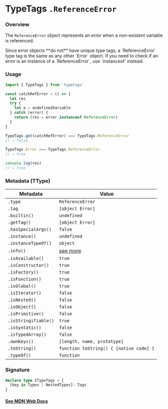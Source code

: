 
# TypeTags `.ReferenceError`

### Overview

The `ReferenceError` object represents an error when a non-existent variable is referenced.

<Callout type="error" emoji="️🚫">
  Since error objects **do not** have unique type tags, a `ReferenceError` type
  tag is the same as any other `Error` object. If you need to check if an error
  is an instance of a `ReferenceError`, use `instanceof` instead.
</Callout>

### Usage

```js
import { TypeTags } from 'typetags'

const catchRefError = () => {
  let res
  try {
    let a = undefinedVariable
  } catch (error) {
    return (res = error instanceof ReferenceError)
  }
}

TypeTags.get(catchRefError) === TypeTags.ReferenceError
// → false

TypeTags.Error === TypeTags.ReferenceError
// → true

console.log(res)
// → true
```

### Metadata (TType)

| Metadata             | Value                                   |
| -------------------- | --------------------------------------- |
| `.type`              | `ReferenceError`                        |
| `.tag`               | `[object Error]`                        |
| `.builtin()`         | `undefined`                             |
| `.getTag()`          | `[object Error]`                        |
| `.hasSpecialArgs()`  | `false`                                 |
| `.instance()`        | `undefined`                             |
| `.instanceTypeOf()`  | `object`                                |
| `.info()`            | [see more]()                            |
| `.isAvailable()`     | `true`                                  |
| `.isConstructor()`   | `true`                                  |
| `.isFactory()`       | `true`                                  |
| `.isFunction()`      | `true`                                  |
| `.isGlobal()`        | `true`                                  |
| `.isIterator()`      | `false`                                 |
| `.isNested()`        | `false`                                 |
| `.isObject()`        | `false`                                 |
| `.isPrimitive()`     | `false`                                 |
| `.isStringifiable()` | `true`                                  |
| `.isSyntatic()`      | `false`                                 |
| `.isTypedArray()`    | `false`                                 |
| `.ownKeys()`         | `[length, name, prototype]`             |
| `.toString()`        | `function toString() { [native code] }` |
| `.typeOf()`          | `function`                              |

### Signature

```ts
declare type ITypeTags = {
  [key in Types | NestedTypes]: Tags
}
```

#### [See MDN Web Docs](https://developer.mozilla.org/en-US/docs/Web/JavaScript/Reference/Global_Objects/ReferenceError)
